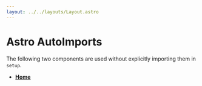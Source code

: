 ```yaml
---
layout: ../../layouts/Layout.astro
---
```


# Astro AutoImports

The following two components are used without explicitly importing them in `setup`.

<A />
<B />

<YouTube id="Hoe-woAhq_k" />

- [Home](/)
